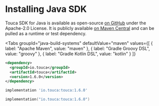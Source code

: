
# Installing Java SDK

Touca SDK for Java is available as open-source
[on GitHub](https://github.com/trytouca/trytouca/tree/main/sdk/java) under the
Apache-2.0 License. It is publicly available
[on Maven Central](https://search.maven.org/artifact/io.touca/touca) and can be
pulled as a runtime or test dependency.

<Tabs
  groupId="java-build-systems"
  defaultValue="maven"
  values={[
    { label: "Apache Maven", value: "maven" },
    { label: "Gradle Groovy DSL", value: "groovy" },
    { label: "Gradle Kotlin DSL", value: "kotlin" }
  ]}
>
  <TabItem value="maven">

```xml
<dependency>
  <groupId>io.touca</groupId>
  <artifactId>touca</artifactId>
  <version>1.6.0</version>
</dependency>
```

  </TabItem>
  <TabItem value="groovy">

```groovy
implementation 'io.touca:touca:1.6.0'
```

  </TabItem>
  <TabItem value="kotlin">

```kotlin
implementation("io.touca:touca:1.6.0")
```

  </TabItem>
</Tabs>

